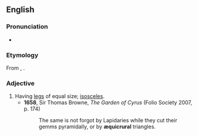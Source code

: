 ==English==

===Pronunciation===
* {{IPA|/iːkwɪˈkɹʊəɹəl/|lang=en}}

===Etymology===
From {{etyl|la|en}} {{m|la|aequicrurus}}, {{suffix|en||al}}.

===Adjective===
{{en-adj|-}}

# Having [[legs]] of equal size; [[isosceles]].
#* '''1658''', Sir Thomas Browne, ''The Garden of Cyrus'' (Folio Society 2007, p. 174)
#*: The same is not forgot by Lapidaries while they cut their gemms pyramidally, or by '''æquicrural''' triangles.